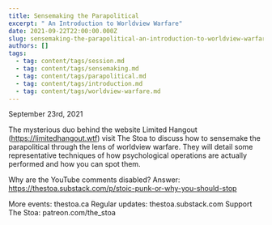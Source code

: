 ```yaml
---
title: Sensemaking the Parapolitical
excerpt: " An Introduction to Worldview Warfare"
date: 2021-09-22T22:00:00.000Z
slug: sensemaking-the-parapolitical-an-introduction-to-worldview-warfare
authors: []
tags:
  - tag: content/tags/session.md
  - tag: content/tags/sensemaking.md
  - tag: content/tags/parapolitical.md
  - tag: content/tags/introduction.md
  - tag: content/tags/worldview-warfare.md
---
```


September 23rd, 2021

The mysterious duo behind the website Limited Hangout (https://limitedhangout.wtf) visit The Stoa to discuss how to sensemake the parapolitical through the lens of worldview warfare. They will detail some representative techniques of how psychological operations are actually performed and how you can spot them.

Why are the YouTube comments disabled? Answer: https://thestoa.substack.com/p/stoic-punk-or-why-you-should-stop

More events: thestoa.ca
Regular updates: thestoa.substack.com
Support The Stoa: patreon.com/the_stoa
